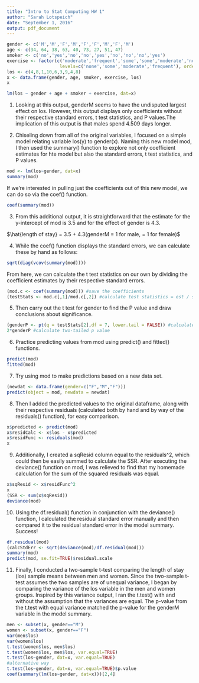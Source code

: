 ```yaml
---
title: "Intro to Stat Computing HW 1"
author: "Sarah Lotspeich"
date: "September 1, 2016"
output: pdf_document
---
```

\textbf{Create a Data Set}

```r
gender <- c('M','M','F','M','F','F','M','F','M')
age <- c(34, 64, 38, 63, 40, 73, 27, 51, 47)
smoker <- c('no','yes','no','no','yes','no','no','no','yes')
exercise <- factor(c('moderate','frequent','some','some','moderate','none','none','moderate','moderate'),
                    levels=c('none','some','moderate','frequent'), ordered=TRUE)
los <- c(4,8,1,10,6,3,9,4,8)
x <- data.frame(gender, age, smoker, exercise, los)
x
```

\textbf{Create a Model}

```r
lm(los ~ gender + age + smoker + exercise, dat=x)
```

1. Looking at this output, genderM seems to have the undisputed largest effect on los. However, this output displays only coefficients without their respective standard errors, t test statistics, and P values.The implication of this output is that males spend 4.509 days longer. 

2. Chiseling down from all of the original variables, I focused on a simple model relating variable los(y) to gender(x). Naming this new model mod, I then used the summary() function to explore not only coefficient estimates for hte model but also the standard errors, t test statistics, and P values.

```r
mod <- lm(los~gender, dat=x)
summary(mod)
```

If we're interested in pulling just the coefficients out of this new model, we can do so via the coef() function.

```r
coef(summary(mod))
```

3. From this additional output, it is straightforward that the estimate for the y-intercept of mod is 3.5 and for the effect of gender is 4.3.

$\hat{length of stay} = 3.5 + 4.3(genderM = 1 for male, = 1 for female)$

4. While the coef() function displays the standard errors, we can calculate these by hand as follows:

```r
sqrt(diag(vcov(summary(mod))))
```

From here, we can calculate the t test statistics on our own by dividing the coefficient estimates by their respective standard errors.

```r
(mod.c <- coef(summary(mod))) #save the coefficients
(testStats <- mod.c[,1]/mod.c[,2]) #calculate test statistics = est / std error
```

5. Then carry out the t test for gender to find the P value and draw conclusions about significance.

```r
(genderP <- pt(q = testStats[2],df = 7, lower.tail = FALSE)) #calculated p value
2*genderP #calculate two-tailed p value
```

6. Practice predicting values from mod using predict() and fitted() functions.

```r
predict(mod)
fitted(mod)
```

7. Try using mod to make predictions based on a new data set.

```r
(newdat <- data.frame(gender=c("F","M","F")))
predict(object = mod, newdata = newdat)
```

8. Then I added the predicted values to the original dataframe, along with their respective residuals (calculated both by hand and by way of the residuals() function), for easy comparison.

```r
x$predicted <- predict(mod)
x$residCalc <- x$los - x$predicted
x$residFunc <- residuals(mod)
x
```

9. Additionally, I created a sqResid column equal to the residuals^2, which could then be easily summed to calculate the SSR. After executing the deviance() function on mod, I was relieved to find that my homemade calculation for the sum of the squared residuals was equal.

```r
x$sqResid <- x$residFunc^2
x
(SSR <- sum(x$sqResid))
deviance(mod)
```

10. Using the df.residual() function in conjunction with the deviance() function, I calculated the residual standard error manually and then compared it to the residual standard error in the model summary. Success! 
```r
df.residual(mod)
(calcStdErr <- sqrt(deviance(mod)/df.residual(mod)))
summary(mod)
predict(mod, se.fit=TRUE)$residual.scale
```
 
11. Finally, I conducted a two-sample t-test comparing the length of stay (los) sample means between men and women. Since the two-sample t-test assumes the two samples are of unequal variance, I began by comparing the variance of the los variable in the men and women groups. Inspired by this variance output, I ran the t.test() with and without the assumption that the variances are equal. The p-value from the t.test with equal variance matched the p-value for the genderM variable in the model summary.

```r
men <- subset(x, gender=="M")
women <- subset(x, gender=="F")
var(men$los)
var(women$los)
t.test(women$los, men$los)
t.test(women$los, men$los, var.equal=TRUE)
t.test(los~gender, dat=x, var.equal=TRUE)
#alternative way
t.test(los~gender, dat=x, var.equal=TRUE)$p.value
coef(summary(lm(los~gender, dat=x)))[2,4]
```
